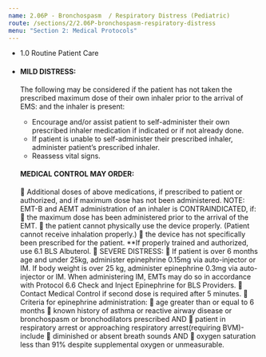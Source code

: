 ```yaml
---
name: 2.06P - Bronchospasm  / Respiratory Distress (Pediatric)
route: /sections/2/2.06P-bronchospasm-respiratory-distress
menu: "Section 2: Medical Protocols"
---
```



<EMTLevel level="basic">
  <ul>
    <li>
      <MyLink to="/sections/1/1.0-routine-patient-care">
        1.0 Routine Patient Care
      </MyLink>
    </li>
    <li>
      <h4 id="mild-distress" style={{padding: '0.25rem 0.5rem 0 0', display: "inline-block"}}>
        MILD DISTRESS:
      </h4>
      The following may be considered if the patient has not taken the
      prescribed maximum dose of their own inhaler prior to the arrival of EMS: and the inhaler is present:
    </li>
    <ul>
      <li>
        Encourage and/or assist patient to self-administer their own prescribed inhaler medication if indicated or if not already done.
      </li>
      <li>
        If patient is unable to self-administer their prescribed inhaler, administer patient’s prescribed inhaler.
      </li>
      <li>
        Reassess vital signs.
      </li>
    </ul>
    <h4 id="medical-control-orders">
      MEDICAL CONTROL MAY ORDER:
    </h4>
 Additional doses of above medications, if prescribed to patient or authorized, and if
maximum dose has not been administered.
 NOTE: EMT-B and AEMT administration of an inhaler is
 CONTRAINDICATED, if:
 the maximum dose has been administered prior to the arrival of the EMT.
 the patient cannot physically use the device properly. (Patient cannot receive
inhalation properly.)
 the device has not specifically been prescribed for the patient.
 **If properly trained and authorized, use 6.1 BLS Albuterol.
 SEVERE DISTRESS:
 If patient is over 6 months age and under 25kg, administer epinephrine 0.15mg
via auto-injector or IM. If body weight is over 25 kg, administer epinephrine
0.3mg via auto-injector or IM. When administering IM, EMTs may do so in
accordance with Protocol 6.6 Check and Inject Epinephrine for BLS Providers.
 Contact Medical Control if second dose is required after 5 minutes.
 Criteria for epinephrine administration:
 age greater than or equal to 6 months
 known history of asthma or reactive airway disease or bronchospasm or
bronchodilators prescribed AND
 patient in respiratory arrest or approaching respiratory arrest(requiring BVM)-
include
 diminished or absent breath sounds AND
 oxygen saturation less than 91% despite supplemental oxygen or unmeasurable.
  </ul>
</EMTLevel>



